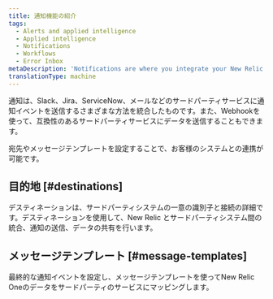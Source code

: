 ```yaml
---
title: 通知機能の紹介
tags:
  - Alerts and applied intelligence
  - Applied intelligence
  - Notifications
  - Workflows
  - Error Inbox
metaDescription: 'Notifications are where you integrate your New Relic One data with third-party services, such as Slack, Email, Jira, and ServiceNow.'
translationType: machine
---
```


通知は、Slack、Jira、ServiceNow、メールなどのサードパーティサービスに通知イベントを送信するさまざまな方法を統合したものです。また、Webhookを使って、互換性のあるサードパーティサービスにデータを送信することもできます。

宛先やメッセージテンプレートを設定することで、お客様のシステムとの連携が可能です。

## 目的地 [#destinations]

デスティネーションは、サードパーティシステムの一意の識別子と接続の詳細です。デスティネーションを使用して、New Relic とサードパーティシステム間の統合、通知の送信、データの共有を行います。

## メッセージテンプレート [#message-templates]

最終的な通知イベントを設定し、メッセージテンプレートを使ってNew Relic Oneのデータをサードパーティのサービスにマッピングします。